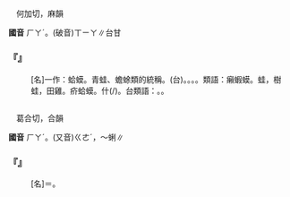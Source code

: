 
=={{ruby|蝦|ㄏㄚˊ}}==

　何加切，麻韻

'''國音''' <rt>ㄏㄚˊ</rt>。(破音)<rt>ㄒㄧㄚ</rt>∥台甘

    

==='''『{{ruby|蝦|ㄏㄚˊ}}{{ruby|蟆|·ㄇㄚˊ}}』'''===
: [名]一作：蛤蟆。青蛙、蟾蜍類的統稱。(台){{ruby|田|ㄘㄢˊ}}{{ruby|蛤|ㄍㄚㆴ}}{{ruby|仔|ㄚ}}。{{ruby|水|ㄗㄨㄧˋ}}{{ruby|雞|ㄍㄨㆤ}}{{ruby|/|ㄍㆤ}}。{{ruby|蟑|ㄐㄧㆧ}}{{ruby|/|ㄐㄧㆫ}}{{ruby|<mark>&#xf8fef;</mark>|ㄐㄧˊ}}。{{ruby|石|ㄐㄧㄜㆷ ͘}}{{ruby|降|ㄍㄤ˪}}。類語：癩蝦蟆。蛙，樹蛙，田雞。疥蛤蟆。{{ruby|蛤|ㄏㄚˋ}}什{{ruby|螞|ㄇㄚˇ}}(/{{ruby|哈|ㄏㄚㆷ}}{{ruby|士|ㄕˋ}}{{ruby|蟆|ㄇㄚˊ}})。台類語：{{ruby|青|ㄑㆪ}}{{ruby|虳|ㄧㄜㆷ}}。{{ruby|( )|ㆰ˫}}{{ruby|( )|ㆠㄨㆤˊ}}{{ruby|仔|ㄚ}}。
    

=={{ruby|蛤|ㄏㄚˊ}}==

　葛合切，合韻

'''國音''' <rt>ㄏㄚˊ</rt>。(又音)<rt>ㄍㄜˊ</rt>，～蜊∥

    

==='''『{{ruby|蛤|ㄏㄚˊ}}{{ruby|蟆|·ㄇㄚˊ}}』'''===
: [名]＝{{ruby|蝦|ㄏㄚˊ}}{{ruby|蟆|·ㄇㄚˊ}}。
    
